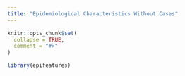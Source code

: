 ```yaml
---
title: "Epidemiological Characteristics Without Cases"
---
```


```r
knitr::opts_chunk$set(
  collapse = TRUE,
  comment = "#>"
)
```

```r
library(epifeatures)
```
